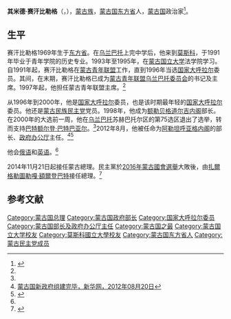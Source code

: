 {{Infobox officeholder
|name        = 其米德·赛汗比勒格<br>{{small|Чимэдийн Сайханбилэг}}
|image       = Chimediin Saikhanbileg 2015.jpg
|office      = [[蒙古总理|蒙古国总理]]
|president   = [[查希亚·额勒贝格道尔吉|查希亚·额勒贝格道尔吉]]
|term_start  = 2014年11月21日
|term_end    = 2016年7月8日
|predecessor = [[登德布·特尔比希达格瓦|登德布·特尔比希达格瓦]] {{small|(代理)}}
|successor   = [[扎爾格勒圖勒嘎·額爾登巴特|扎爾格勒圖勒嘎·額爾登巴特]]
|birth_date  = {{birth date and age|1969|2|17|df=y}}
|birth_place = {{MNG-1949}}[[东方省_(蒙古国)|东方省]]
|death_date  = 
|death_place = 
|party       = [[民主党_(蒙古国)|民主党]]
|alma_mater  = [[蒙古国立大学|蒙古国立大学]]<br>[[莫斯科国立大学|莫斯科国立大学]]<br>[[乔治华盛顿大学法学院|乔治华盛顿大学法学院]]
|religion    = [[佛教|佛教]]
}}
'''其米德·赛汗比勒格'''（{{lang-mn|Чимэдийн Сайханбилэг}}，{{bd|1969年|||}}），[[蒙古族|蒙古族]]，[[蒙古国|蒙古国]][[东方省_(蒙古国)|东方省]]人，[[蒙古国|蒙古国]]政治家<ref name=user>{{Cite web |url=http://userpage.fu-berlin.de/~corff/im/WhoIsWho/WhoIsWho-20040703-21.html#ss21.18 |title=Who Is Who der Mongolei: S, userpage.fu-berlin.de, Retrieved 2012-12-31 |accessdate=2013-06-04 |archive-date=2016-08-23 |archive-url=https://web.archive.org/web/20160823124716/http://userpage.fu-berlin.de/~corff/im/WhoIsWho/WhoIsWho-20040703-21.html#ss21.18 |dead-url=no }}</ref>。

==生平==
赛汗比勒格1969年生于[[东方省_(蒙古国)|东方省]]。在[[乌兰巴托|乌兰巴托]]上完中学后，他来到[[莫斯科|莫斯科]]，于1991年毕业于青年学院的历史专业。1993年至1995年，在[[蒙古国立大学|蒙古国立大学]]法学院学习。自1991年起，赛汗比勒格在[[蒙古青年联盟|蒙古青年联盟]]工作，直到1996年当选[[国家大呼拉尔|国家大呼拉尔]]委员。其间，在末期，赛汗比勒格已成为[[蒙古青年联盟乌兰巴托委员会|蒙古青年联盟乌兰巴托委员会]]的书记及主席。1997年起，他担任蒙古青年联盟主席。<ref name=user/>

从1996年到2000年，他是[[国家大呼拉尔|国家大呼拉尔]]委员，也是该时期最年轻的[[国家大呼拉尔|国家大呼拉尔]]委员。他还是[[蒙古民族民主党_(1992－2000年)|蒙古民族民主党]]党员。1998年，他成为[[第一次额勒贝格道尔吉内阁|额勒贝格道尔吉内阁]]部长。在2000年的大选前一周，他在[[乌兰巴托|乌兰巴托]]苏赫巴托尔区的第75选区退出了选举，转而支持[[巴特额尔登·巴特巴亚尔|巴特额尔登·巴特巴亚尔]]。<ref name=user/>2012年8月，他被任命为[[阿勒坦呼亚格内阁|阿勒坦呼亚格内阁]]的部长、[[蒙古国政府办公厅|政府办公厅]]主任。<ref name=xzg>[http://news.xinhuanet.com/world/2012-08/20/c_112785923.htm 蒙古国新政府组建完毕，新华网，2012年08月20日]</ref><ref>{{Cite web |url=https://www.cia.gov/library/publications/world-leaders-1/world-leaders-m/mongolia.html |title=Chiefs of State and Cabinet Members of Foreign Governments , CIA, 2012-09-17 |accessdate=2013-06-04 |archive-date=2009-01-14 |archive-url=https://web.archive.org/web/20090114082958/https://www.cia.gov/library/publications/world-leaders-1/world-leaders-m/mongolia.html |dead-url=no }}</ref>

他会[[俄语|俄语]]和[[英语|英语]]。<ref name=user/>

2014年11月21日起接任蒙古總理。民主黨於[[2016年蒙古國會選舉|2016年蒙古國會選舉]]大敗後，由[[扎爾格勒圖勒嘎·額爾登巴特|扎爾格勒圖勒嘎·額爾登巴特]]接任總理。<ref>{{Cite news |url=http://www.chinanews.com/gj/2016/07-08/7932813.shtml |title=扎尔格勒图勒嘎·额尔登巴特就任蒙古国总理 |publisher=中新網 |date=2016-07-08 |accessdate=2016-07-09 |archive-date=2016-07-08 |archive-url=https://web.archive.org/web/20160708135134/http://www.chinanews.com/gj/2016/07-08/7932813.shtml |dead-url=no }}</ref>

==参考文献==
{{reflist|2}}


{{DEFAULTSORT:Saikhanbileg}}
[[Category:蒙古国总理|Category:蒙古国总理]]
[[Category:蒙古国政府部长|Category:蒙古国政府部长]]
[[Category:国家大呼拉尔委员|Category:国家大呼拉尔委员]]
[[Category:蒙古国部长及政府办公厅主任|Category:蒙古国部长及政府办公厅主任]]
[[Category:蒙古国之最|Category:蒙古国之最]]
[[Category:蒙古国立大学校友|Category:蒙古国立大学校友]]
[[Category:莫斯科國立大學校友|Category:莫斯科國立大學校友]]
[[Category:蒙古国东方省人|Category:蒙古国东方省人]]
[[Category:蒙古民主党成员|Category:蒙古民主党成员]]